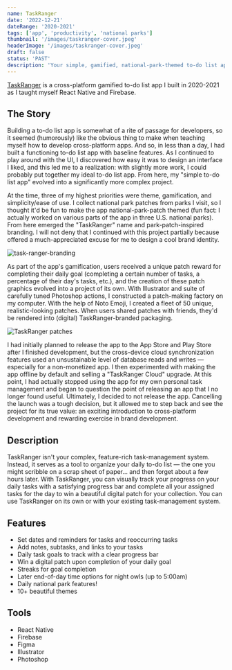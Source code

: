 ```yaml
---
name: TaskRanger
date: '2022-12-21'
dateRange: '2020-2021'
tags: ['app', 'productivity', 'national parks']
thumbnail: '/images/taskranger-cover.jpeg'
headerImage: '/images/taskranger-cover.jpeg'
draft: false
status: 'PAST'
description: 'Your simple, gamified, national-park-themed to-do list app'
---
```


[TaskRanger](https://taskranger.app/) is a cross-platform gamified to-do list app I built in 2020-2021 as I taught myself React Native and Firebase.

## The Story

Building a to-do list app is somewhat of a rite of passage for developers, so it seemed (humorously) like the obvious thing to make when teaching myself how to develop cross-platform apps. And so, in less than a day, I had built a functioning to-do list app with baseline features. As I continued to play around with the UI, I discovered how easy it was to design an interface I liked, and this led me to a realization: with slightly more work, I could probably put together my ideal to-do list app. From here, my "simple to-do list app" evolved into a significantly more complex project.

At the time, three of my highest priorities were theme, gamification, and simplicity/ease of use. I collect national park patches from parks I visit, so I thought it'd be fun to make the app national-park-patch themed (fun fact: I actually worked on various parts of the app in three U.S. national parks). From here emerged the "TaskRanger" name and park-patch-inspired branding. I will not deny that I continued with this project partially because offered a much-appreciated excuse for me to design a cool brand identity.

![task-ranger-branding](https://res-4.cloudinary.com/hh7hlqnqs/image/upload/q_auto/v1/ghost-blog-images/taskranger-style-guide.jpg)

As part of the app's gamification, users received a unique patch reward for completing their daily goal (completing a certain number of tasks, a percentage of their day's tasks, etc.), and the creation of these patch graphics evolved into a project of its own. With Illustrator and suite of carefully tuned Photoshop actions, I constructed a patch-making factory on my computer. With the help of Noto Emoji, I created a fleet of 50 unique, realistic-looking patches. When users shared patches with friends, they'd be rendered into (digital) TaskRanger-branded packaging.

![TaskRanger patches](https://res-3.cloudinary.com/hh7hlqnqs/image/upload/q_auto/v1/ghost-blog-images/taskranger-patch-collection.jpg)

I had initially planned to release the app to the App Store and Play Store after I finished development, but the cross-device cloud synchronization features used an unsustainable level of database reads and writes — especially for a non-monetized app. I then experimented with making the app offline by default and selling a "TaskRanger Cloud" upgrade. At this point, I had actually stopped using the app for my own personal task management and began to question the point of releasing an app that I no longer found useful. Ultimately, I decided to not release the app. Cancelling the launch was a tough decision, but it allowed me to step back and see the project for its true value: an exciting introduction to cross-platform development and rewarding exercise in brand development.

## Description

TaskRanger isn't your complex, feature-rich task-management system. Instead, it serves as a tool to organize your daily to-do list — the one you might scribble on a scrap sheet of paper... and then forget about a few hours later. With TaskRanger, you can visually track your progress on your daily tasks with a satisfying progress bar and complete all your assigned tasks for the day to win a beautiful digital patch for your collection. You can use TaskRanger on its own or with your existing task-management system.

## Features

- Set dates and reminders for tasks and reoccurring tasks
- Add notes, subtasks, and links to your tasks
- Daily task goals to track with a clear progress bar
- Win a digital patch upon completion of your daily goal
- Streaks for goal completion
- Later end-of-day time options for night owls (up to 5:00am)
- Daily national park features!
- 10+ beautiful themes

## Tools

- React Native
- Firebase
- Figma
- Illustrator
- Photoshop

